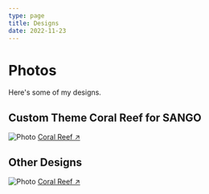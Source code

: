 ```yaml
---
type: page
title: Designs
date: 2022-11-23
---
```


# Photos

Here's some of my designs.


## Custom Theme Coral Reef for SANGO

<Image
  src="https://demo.nojihata.com/coral-reef/wp-content/uploads/1.png"
  alt="Photo"
  width={1200}
  height={630}
  priority
  className="next-image"
/>
[Coral Reef ↗ ](https://demo.nojihata.com/coral-reef/)

## Other Designs 

<Image
  src="https://demo.nojihata.com/wp-content/uploads/aboutme-sngland.png"
  alt="Photo"
  width={1200}
  height={630}
  priority
  className="next-image"
/>
[Coral Reef ↗ ](https://www.sangoland.app/users/nojihata)
